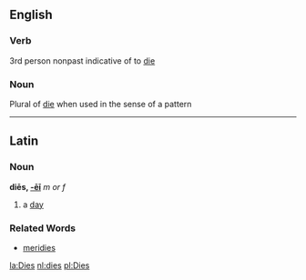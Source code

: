==English==
===Verb===
3rd person nonpast indicative of to [[die]]

===Noun===
Plural of [[die]] when used in the sense of a pattern

----
==Latin==
===Noun===
'''diēs, [[Wiktionary Appendix:Latin fifth declension|-ēī]]''' ''m or f''

#a [[day]]
===Related Words===
*[[meridies]]

[[la:Dies]]
[[nl:dies]]
[[pl:Dies]]